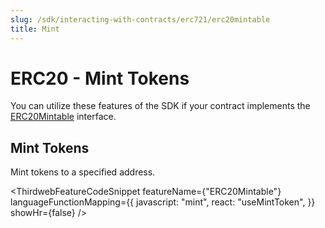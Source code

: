 ```yaml
---
slug: /sdk/interacting-with-contracts/erc721/erc20mintable
title: Mint
---
```



# ERC20 - Mint Tokens

You can utilize these features of the SDK if your contract implements the [ERC20Mintable](/contractkit/interfaces/er20mintable) interface.

<div className="row" style={{ marginBottom: 24 }}>
  <div className="col col--12" style={{ marginTop: 8 }}>
    <QuickstartCard
      name="Learn how to implement ERC20Mintable in your smart contract"
      link={"/contractkit/interfaces/erc20mintable"}
      image="/assets/icons/general.png"
    />
  </div>
</div>

## Mint Tokens

Mint tokens to a specified address.

<ThirdwebFeatureCodeSnippet
  featureName={"ERC20Mintable"}
  languageFunctionMapping={{
    javascript: "mint",
    react: "useMintToken",
  }}
  showHr={false}
/>

